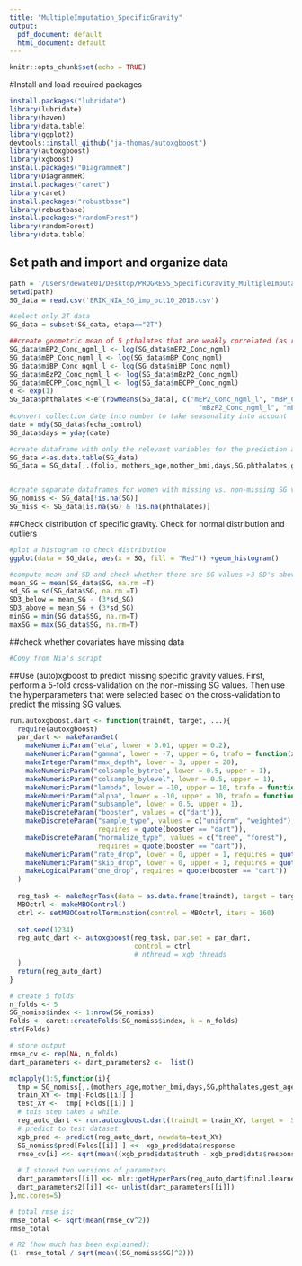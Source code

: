 ```yaml
---
title: "MultipleImputation_SpecificGravity"
output:
  pdf_document: default
  html_document: default
---
```


```r
knitr::opts_chunk$set(echo = TRUE)
```

#Install and load required packages
```r
install.packages("lubridate")
library(lubridate)
library(haven)
library(data.table)
library(ggplot2)
devtools::install_github("ja-thomas/autoxgboost") 
library(autoxgboost)
library(xgboost)
install.packages("DiagrammeR")
library(DiagrammeR)
install.packages("caret")
library(caret)
install.packages("robustbase")
library(robustbase)
install.packages("randomForest")
library(randomForest)
library(data.table)
```

## Set path and import and organize data
```r
path = '/Users/dewate01/Desktop/PROGRESS_SpecificGravity_MultipleImputation/PROGRESS_SpecificGravity_MultipleImputation'
setwd(path)
SG_data = read.csv('ERIK_NIA_SG_imp_oct10_2018.csv')

#select only 2T data
SG_data = subset(SG_data, etapa=="2T")

##create geometric mean of 5 pthalates that are weakly correlated (as recommended by dr. Allan Just). First compute the natural log of phtalates of interest, and then compute geometric mean and stor ein variable called "phthalates"
SG_data$mEP2_Conc_ngml_l <- log(SG_data$mEP2_Conc_ngml)
SG_data$mBP_Conc_ngml_l <- log(SG_data$mBP_Conc_ngml)
SG_data$miBP_Conc_ngml_l <- log(SG_data$miBP_Conc_ngml)
SG_data$mBzP2_Conc_ngml_l <- log(SG_data$mBzP2_Conc_ngml)
SG_data$mECPP_Conc_ngml_l <- log(SG_data$mECPP_Conc_ngml)
e <- exp(1) 
SG_data$phthalates <-e^(rowMeans(SG_data[, c("mEP2_Conc_ngml_l", "mBP_Conc_ngml_l", "miBP_Conc_ngml_l", 
                                               "mBzP2_Conc_ngml_l", "mECPP_Conc_ngml_l")]))
#convert collection date into number to take seasonality into account
date = mdy(SG_data$fecha_control)
SG_data$days = yday(date) 

#create dataframe with only the relevant variables for the prediction anlyses
SG_data <-as.data.table(SG_data)
SG_data = SG_data[,.(folio, mothers_age,mother_bmi,days,SG,phthalates,gest_age_weeks)]


#create separate dataframes for women with missing vs. non-missing SG values 
SG_nomiss <- SG_data[!is.na(SG)]
SG_miss <- SG_data[is.na(SG) & !is.na(phthalates)]
```


##Check distribution of specific gravity. Check for normal distribution and outliers
```r
#plot a histogram to check distribution
ggplot(data = SG_data, aes(x = SG, fill = "Red")) +geom_histogram()

#compute mean and SD and check whether there are SG values >3 SD's above/below mean
mean_SG = mean(SG_data$SG, na.rm =T)
sd_SG = sd(SG_data$SG, na.rm =T)
SD3_below = mean_SG - (3*sd_SG)
SD3_above = mean_SG + (3*sd_SG)
minSG = min(SG_data$SG, na.rm=T)
maxSG = max(SG_data$SG, na.rm=T)
```
##check whether covariates have missing data
```r
#Copy from Nia's script
```

##Use (auto)xgboost to predict missing specific gravity values. First, perform a 5-fold cross-validation on the non-missing SG values. Then use the hyperparameters that were selected based on the cross-validation to predict the missing SG values.
```r

run.autoxgboost.dart <- function(traindt, target, ...){
  require(autoxgboost)
  par_dart <- makeParamSet(
    makeNumericParam("eta", lower = 0.01, upper = 0.2),
    makeNumericParam("gamma", lower = -7, upper = 6, trafo = function(x) 2^x),
    makeIntegerParam("max_depth", lower = 3, upper = 20),
    makeNumericParam("colsample_bytree", lower = 0.5, upper = 1),
    makeNumericParam("colsample_bylevel", lower = 0.5, upper = 1),
    makeNumericParam("lambda", lower = -10, upper = 10, trafo = function(x) 2^x),
    makeNumericParam("alpha", lower = -10, upper = 10, trafo = function(x) 2^x),
    makeNumericParam("subsample", lower = 0.5, upper = 1),
    makeDiscreteParam("booster", values = c("dart")),
    makeDiscreteParam("sample_type", values = c("uniform", "weighted"), 
                      requires = quote(booster == "dart")),
    makeDiscreteParam("normalize_type", values = c("tree", "forest"), 
                      requires = quote(booster == "dart")),
    makeNumericParam("rate_drop", lower = 0, upper = 1, requires = quote(booster == "dart")),
    makeNumericParam("skip_drop", lower = 0, upper = 1, requires = quote(booster == "dart")),
    makeLogicalParam("one_drop", requires = quote(booster == "dart"))
  )
  
  reg_task <- makeRegrTask(data = as.data.frame(traindt), target = target)
  MBOctrl <- makeMBOControl()
  ctrl <- setMBOControlTermination(control = MBOctrl, iters = 160)
  
  set.seed(1234)
  reg_auto_dart <- autoxgboost(reg_task, par.set = par_dart,
                               control = ctrl
                               # nthread = xgb_threads
  )
  return(reg_auto_dart)
}

# create 5 folds
n_folds <- 5
SG_nomiss$index <- 1:nrow(SG_nomiss)
Folds <- caret::createFolds(SG_nomiss$index, k = n_folds)
str(Folds)

# store output
rmse_cv <- rep(NA, n_folds)
dart_parameters <- dart_parameters2 <-  list()

mclapply(1:5,function(i){
  tmp = SG_nomiss[,.(mothers_age,mother_bmi,days,SG,phthalates,gest_age_weeks)]
  train_XY <- tmp[-Folds[[i]] ]
  test_XY <-  tmp[ Folds[[i]] ]
  # this step takes a while.
  reg_auto_dart <- run.autoxgboost.dart(traindt = train_XY, target = 'SG')
  # predict to test dataset
  xgb_pred <- predict(reg_auto_dart, newdata=test_XY)
  SG_nomiss$pred[Folds[[i]] ] <<- xgb_pred$data$response
  rmse_cv[i] <<- sqrt(mean((xgb_pred$data$truth - xgb_pred$data$response)^2))  
  
  # I stored two versions of parameters
  dart_parameters[[i]] <<- mlr::getHyperPars(reg_auto_dart$final.learner)
  dart_parameters2[[i]] <<- unlist(dart_parameters[[i]])
},mc.cores=5)

# total rmse is:
rmse_total <- sqrt(mean(rmse_cv^2))
rmse_total

# R2 (how much has been explained): 
(1- rmse_total / sqrt(mean((SG_nomiss$SG)^2)))

```

